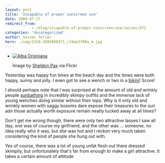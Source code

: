 ```yaml
---
layout: post
title: 'Incapable of proper sunscreen use'
date: 2009-07-27
redirect_from: 
            - /blog/incapable-of-proper-sunscreen-use/swizec/672
categories: 'Uncategorized'
author: Swizec Teller
hero: ./img/2318-2693080371_c7dee3709a_m.jpg
---
```

- [![Alba Orioniana](./img/2318-2693080371_c7dee3709a_m.jpg "Alba Orioniana")](http://www.flickr.com/photos/51485509@N00/2693080371)

  Image by [Sheldon Pax](http://www.flickr.com/photos/51485509@N00/2693080371) via Flickr

Yesterday was happy fun times at the beach day and the times were both happy, sunny and jolly. I even got to see a wench or two in a [bikini](http://en.wikipedia.org/wiki/Bikini "Bikini")! Score!



I should perhaps note that I was surprised at the amount of old and wrinkly people [sunbathing](http://en.wikipedia.org/wiki/Sun_tanning "Sun tanning") in incredibly skimpy outfits and the immense lack of young wenches doing similar without their tops. Why is it only old and wrinkly women with saggy bosoms dare expose their treasures to the sun adn those actually worth exposure remain neatly tucked away at all times?



Don't get me wrong though, there were only two attractive lasses I saw all day, one was of course my girlfriend, and the other was ... someone, no idea really who it was, but she was hot and I reckon very much taken considering the kind of people she hung out with.



Yes of course, there was a lot of young unfat flesh out there dressed skimpily, but unfortunately that's far from enough to make a girl attractive. It takes a certain amount of attitude